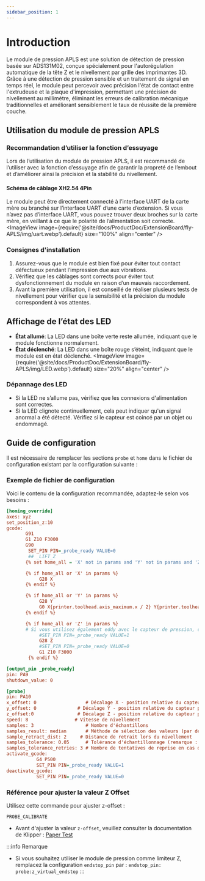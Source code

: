 ```yaml
---
sidebar_position: 1
---
```


# Introduction
Le module de pression APLS est une solution de détection de pression basée sur ADS131M02, conçue spécialement pour l'autorégulation automatique de la tête Z et le nivellement par grille des imprimantes 3D. Grâce à une détection de pression sensible et un traitement de signal en temps réel, le module peut percevoir avec précision l'état de contact entre l'extrudeuse et la plaque d'impression, permettant une précision de nivellement au millimètre, éliminant les erreurs de calibration mécanique traditionnelles et améliorant sensiblement le taux de réussite de la première couche.

## Utilisation du module de pression APLS

### Recommandation d’utiliser la fonction d’essuyage
Lors de l’utilisation du module de pression APLS, il est recommandé de l’utiliser avec la fonction d’essuyage afin de garantir la propreté de l’embout et d’améliorer ainsi la précision et la stabilité du nivellement.

#### Schéma de câblage XH2.54 4Pin
Le module peut être directement connecté à l’interface UART de la carte mère ou branché sur l’interface UART d’une carte d’extension. Si vous n’avez pas d’interface UART, vous pouvez trouver deux broches sur la carte mère, en veillant à ce que le polarité de l’alimentation soit correcte.
<ImageView image={require('@site/docs/ProductDoc/ExtensionBoard/fly-APLS/img/uart.webp').default} size="100%" align="center" />

### Consignes d'installation
1. Assurez-vous que le module est bien fixé pour éviter tout contact défectueux pendant l’impression due aux vibrations.
2. Vérifiez que les câblages sont corrects pour éviter tout dysfonctionnement du module en raison d’un mauvais raccordement.
3. Avant la première utilisation, il est conseillé de réaliser plusieurs tests de nivellement pour vérifier que la sensibilité et la précision du module correspondent à vos attentes.

## Affichage de l’état des LED
- **État allumé**: La LED dans une boîte verte reste allumée, indiquant que le module fonctionne normalement.
- **État déclenché**: La LED dans une boîte rouge s’éteint, indiquant que le module est en état déclenché.
<ImageView image={require('@site/docs/ProductDoc/ExtensionBoard/fly-APLS/img/LED.webp').default} size="20%" align="center" />

### Dépannage des LED
- Si la LED ne s’allume pas, vérifiez que les connexions d'alimentation sont correctes.
- Si la LED clignote continuellement, cela peut indiquer qu'un signal anormal a été détecté. Vérifiez si le capteur est coincé par un objet ou endommagé.

## Guide de configuration
Il est nécessaire de remplacer les sections `probe` et `home` dans le fichier de configuration existant par la configuration suivante :

### Exemple de fichier de configuration
Voici le contenu de la configuration recommandée, adaptez-le selon vos besoins :


```cfg
[homing_override]
axes: xyz
set_position_z:10
gcode:
       G91
       G1 Z10 F3000
       G90
        SET_PIN PIN=_probe_ready VALUE=0
        ## _LIFT_Z
       {% set home_all = 'X' not in params and 'Y' not in params and 'Z' not in params %}

       {% if home_all or 'X' in params %}
            G28 X
       {% endif %}

       {% if home_all or 'Y' in params %}
            G28 Y
            G0 X{printer.toolhead.axis_maximum.x / 2} Y{printer.toolhead.axis_maximum.y / 2} F6000
       {% endif %}

       {% if home_all or 'Z' in params %}
       # Si vous utilisez également eddy avec le capteur de pression, décommentez la ligne ci-dessous
            #SET_PIN PIN=_probe_ready VALUE=1 
            G28 Z 
            #SET_PIN PIN=_probe_ready VALUE=0
            G1 Z10 F3000           
        {% endif %}

[output_pin _probe_ready]
pin: PA9
shutdown_value: 0

[probe]
pin: PA10
x_offset: 0                  # Décalage X - position relative du capteur par rapport à l'embout
y_offset: 0               # Décalage Y - position relative du capteur par rapport à l'embout
z_offset:0                # Décalage Z - position relative du capteur par rapport à l'embout
speed: 8                 # Vitesse de nivellement
samples: 3                   # Nombre d'échantillons
samples_result: median       # Méthode de sélection des valeurs (par défaut : médiane)
sample_retract_dist: 2     # Distance de retrait lors du nivellement
samples_tolerance: 0.05      # Tolérance d'échantillonnage (remarque : une valeur trop petite peut augmenter le nombre d'échantillons)
samples_tolerance_retries: 3 # Nombre de tentatives de reprise en cas de dépassement de tolérance
activate_gcode:
           G4 P500
           SET_PIN PIN=_probe_ready VALUE=1
deactivate_gcode:
           SET_PIN PIN=_probe_ready VALUE=0  
```

### Référence pour ajuster la valeur Z Offset
Utilisez cette commande pour ajuster z-offset :
```gcode
PROBE_CALIBRATE
```

- Avant d'ajuster la valeur `z-offset`, veuillez consulter la documentation de Klipper : [Paper Test](https://www.klipper3d.org/Bed_Level.html#the-paper-test)

:::info Remarque
- Si vous souhaitez utiliser le module de pression comme limiteur Z, remplacez la configuration `endstop_pin` par : `endstop_pin: probe:z_virtual_endstop`
:::
